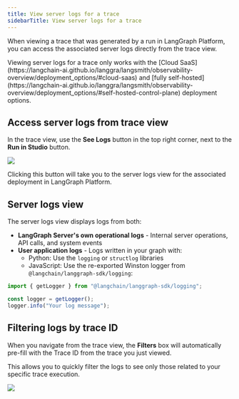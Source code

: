 ```yaml
---
title: View server logs for a trace
sidebarTitle: View server logs for a trace
---
```


When viewing a trace that was generated by a run in LangGraph Platform, you can access the associated server logs directly from the trace view.

<Note>
Viewing server logs for a trace only works with the [Cloud SaaS](https://langchain-ai.github.io/langgra/langsmith/observability-overview/deployment_options/#cloud-saas) and [fully self-hosted](https://langchain-ai.github.io/langgra/langsmith/observability-overview/deployment_options/#self-hosted-control-plane) deployment options.
</Note>

## Access server logs from trace view

In the trace view, use the **See Logs** button in the top right corner, next to the **Run in Studio** button.

![](/langsmith/images/view-server-logs-button.png)

Clicking this button will take you to the server logs view for the associated deployment in LangGraph Platform.

## Server logs view

The server logs view displays logs from both:

- **LangGraph Server's own operational logs** - Internal server operations, API calls, and system events
- **User application logs** - Logs written in your graph with:
  - Python: Use the `logging` or `structlog` libraries
  - JavaScript: Use the re-exported Winston logger from `@langchain/langgraph-sdk/logging`:

```javascript
import { getLogger } from "@langchain/langgraph-sdk/logging";

const logger = getLogger();
logger.info("Your log message");
```

## Filtering logs by trace ID

When you navigate from the trace view, the **Filters** box will automatically pre-fill with the Trace ID from the trace you just viewed.

This allows you to quickly filter the logs to see only those related to your specific trace execution.

![](/langsmith/images/lgp-server-logs-filters.png)

